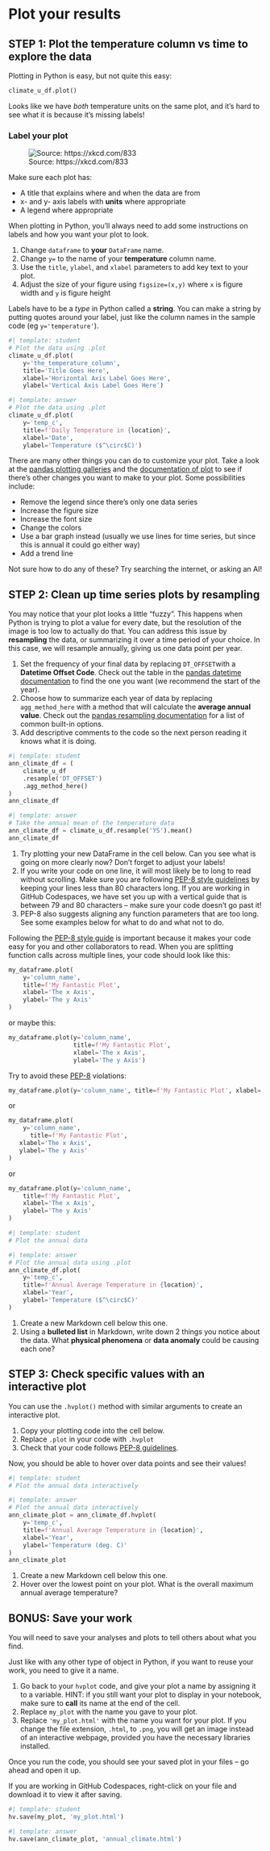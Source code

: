 # Plot your results

## STEP 1: Plot the temperature column vs time to explore the data

Plotting in Python is easy, but not quite this easy:

```python
climate_u_df.plot()
```

Looks like we have *both* temperature units on the same plot, and it's hard to see what it is because it's missing labels!

::: {.callout-tip}
### **Label your plot**

![Source: https://xkcd.com/833](https://imgs.xkcd.com/comics/convincing.png)

Make sure each plot has: 

  * A title that explains where and when the data are from 
  * x- and y- axis labels with **units** where appropriate 
  * A legend where appropriate
:::

When plotting in Python, you'll always need to add some instructions on labels and how you want your plot to look.

::: {.callout-task title="Plot your data"}

1.  Change `dataframe` to **your** `DataFrame` name.
2.  Change `y=` to the name of your **temperature** column name.
3.  Use the `title`, `ylabel`, and `xlabel` parameters to add key text to your plot.
4.  Adjust the size of your figure using `figsize=(x,y)` where `x` is figure width and `y` is figure height

:::

::: {.callout-tip .column-margin}
Labels have to be a *type* in Python called a **string**. You can make a string by putting quotes around your label, just like the column names in the sample code (eg `y='temperature'`).
:::

```python
#| template: student
# Plot the data using .plot
climate_u_df.plot(
    y='the_temperature_column',
    title='Title Goes Here',
    xlabel='Horizontal Axis Label Goes Here',
    ylabel='Vertical Axis Label Goes Here')
```

::: {.content-visible unless-format="ipynb"}
```python
#| template: answer
# Plot the data using .plot
climate_u_df.plot(
    y='temp_c',
    title=f'Daily Temperature in {location}',
    xlabel='Date',
    ylabel='Temperature ($^\circ$C)')
```
:::

::: {.callout-extra}

There are many other things you can do to customize your plot. Take a look at the [pandas plotting galleries](https://pandas.pydata.org/docs/user_guide/visualization.html) and the [documentation of plot](https://pandas.pydata.org/docs/reference/api/pandas.DataFrame.plot.html) to see if there's other changes you want to make to your plot. Some possibilities include: 

  * Remove the legend since there's only one data series 
  * Increase the figure size 
  * Increase the font size 
  * Change the colors 
  * Use a bar graph instead (usually we use lines for time series, but since this is annual it could go either way) 
  * Add a trend line

Not sure how to do any of these? Try searching the internet, or asking an AI!
:::

## STEP 2: Clean up time series plots by resampling

You may notice that your plot looks a little "fuzzy". This happens when Python is trying to plot a value for every date, but the resolution of the image is too low to actually do that. You can address this issue by **resampling** the data, or summarizing it over a time period of your choice. In this case, we will resample annually, giving us one data point per year.

::: {.callout-task title="Resample"}

  1. Set the frequency of your final data by replacing `DT_OFFSET`with a **Datetime Offset Code**. Check out the table in the [pandas datetime documentation](https://pandas.pydata.org/pandas-docs/stable/user_guide/timeseries.html#dateoffset-objects) to find the one you want (we recommend the start of the year).
  2. Choose how to summarize each year of data by replacing `agg_method_here` with a method that will calculate the **average annual value**. Check out the [pandas resampling documentation](https://pandas.pydata.org/pandas-docs/stable/user_guide/timeseries.html#basics) for a list of common built-in options.
  3. Add descriptive comments to the code so the next person reading it knows what it is doing.
:::

```python
#| template: student
ann_climate_df = (
    climate_u_df
    .resample('DT_OFFSET')
    .agg_method_here()
)
ann_climate_df
```

::: {.content-visible unless-format="ipynb"}
```python
#| template: answer
# Take the annual mean of the temperature data
ann_climate_df = climate_u_df.resample('YS').mean()
ann_climate_df
```
:::

::: {.callout-task title="Plot Annual Data"}

  1. Try plotting your new DataFrame in the cell below. Can you see what is going on more clearly now? Don't forget to adjust your labels!
  2. If you write your code on one line, it will most likely be to long to read without scrolling. Make sure you are following [PEP-8 style guidelines](https://peps.python.org/pep-0008/)  by keeping your lines less than 80 characters long. If you are working in GitHub Codespaces, we have set you up with a vertical guide that is between 79 and 80 characters -- make sure your code doesn't go past it!
  3. PEP-8 also suggests aligning any function parameters that are too long. See some examples below for what to do and what not to do.
  
:::

::: {.callout-tip title="PEP-8 tips!"}
Following the [PEP-8 style guide](https://peps.python.org/pep-0008/)  is important because it makes your code easy for you and other collaborators to read. When you are splitting function calls across multiple lines, your code should look like this:

```python
my_dataframe.plot(
    y='column_name',
    title=f'My Fantastic Plot',
    xlabel='The x Axis',
    ylabel='The y Axis'
)
```

or maybe this:
```python
my_dataframe.plot(y='column_name',
                  title=f'My Fantastic Plot',
                  xlabel='The x Axis',
                  ylabel='The y Axis')
```
:::

::: {.callout-warning}
Try to avoid these [PEP-8](https://peps.python.org/pep-0008/) violations:

```python
my_dataframe.plot(y='column_name', title=f'My Fantastic Plot', xlabel='The x Axis', ylabel='The y Axis')
```

or

```python
my_dataframe.plot(
    y='column_name',
      title=f'My Fantastic Plot',
   xlabel='The x Axis',
   ylabel='The y Axis'
)
```

or

```python
my_dataframe.plot(y='column_name',
    title=f'My Fantastic Plot',
    xlabel='The x Axis',
    ylabel='The y Axis'
)
```
:::

```python
#| template: student
# Plot the annual data
```

::: {.content-visible unless-format="ipynb"}
```python
#| template: answer
# Plot the annual data using .plot
ann_climate_df.plot(
    y='temp_c',
    title=f'Annual Average Temperature in {location}',
    xlabel='Year',
    ylabel='Temperature ($^\circ$C)'
)
```
:::

::: {.cell .markdown}
:::: {.callout-respond title="Interpret your plot"}

  1. Create a new Markdown cell below this one.
  2. Using a **bulleted list** in Markdown, write down 2 things you notice about the data. What **physical phenomena** or **data anomaly** could be causing each one?

::::
:::

## STEP 3: Check specific values with an interactive plot

You can use the `.hvplot()` method with similar arguments to create an interactive plot. 

::: {.callout-task title="Interactive Plot"}

  1. Copy your plotting code into the cell below.
  2. Replace `.plot` in your code with `.hvplot`
  3. Check that your code follows [PEP-8 guidelines](https://peps.python.org/pep-0008/).

 Now, you should be able to hover over data points and see their values!
:::

```python
#| template: student
# Plot the annual data interactively
```

::: {.content-visible unless-format="ipynb"}
```python
#| template: answer
# Plot the annual data interactively
ann_climate_plot = ann_climate_df.hvplot(
    y='temp_c',
    title=f'Annual Average Temperature in {location}',
    xlabel='Year',
    ylabel='Temperature (deg. C)'
)
ann_climate_plot
```
:::

::: {.cell .markdown}
:::: {.callout-respond title="Explore the data"}

  1. Create a new Markdown cell below this one.
  2. Hover over the lowest point on your plot. What is the overall maximum annual average temperature?

::::
:::


## BONUS: Save your work

You will need to save your analyses and plots to tell others about what you find.

::: {.callout-extra title="Save Your Plot"}

Just like with any other type of object in Python, if you want to reuse your work, you need to give it a name.

  1. Go back to your `hvplot` code, and give your plot a name by assigning it to a variable. HINT: if you still want your plot to display in your notebook, make sure to **call** its name at the end of the cell.
  2. Replace `my_plot` with the name you gave to your plot.
  3. Replace `'my_plot.html'` with the name you want for your plot. If you change the file extension, `.html`, to `.png`, you will get an image instead of an interactive webpage, provided you have the necessary libraries installed.

Once you run the code, you should see your saved plot in your files -- go ahead and open it up.

:::

::: {.callout-warning}
If you are working in GitHub Codespaces, right-click on your file and download it to view it after saving.
:::

```python
#| template: student
hv.save(my_plot, 'my_plot.html')
```

::: {.content-visible unless-format="ipynb"}
```python
#| template: answer
hv.save(ann_climate_plot, 'annual_climate.html')
```
:::
